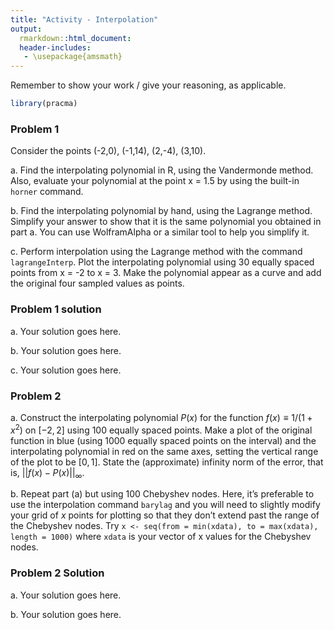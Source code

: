 ```yaml
---
title: "Activity - Interpolation"
output:
  rmarkdown::html_document:
  header-includes:
   - \usepackage{amsmath}
---
```


\renewcommand{\vec}[1]{\mathbf{#1}}
\renewcommand{\mat}[1]{\mathbf{#1}}

Remember to show your work / give your reasoning, as applicable.

```r
library(pracma)
```

### Problem 1

Consider the points (-2,0), (-1,14), (2,-4), (3,10).

a\. Find the interpolating polynomial in R, using the Vandermonde method. Also, evaluate your polynomial at the point x = 1.5 by using the built-in `horner` command.

b\. Find the interpolating polynomial by hand, using the Lagrange method. Simplify your answer to show that it is the same polynomial you obtained in part a. You can use WolframAlpha or a similar tool to help you simplify it.

c\. Perform interpolation using the Lagrange method with the command `lagrangeInterp`. Plot the interpolating polynomial using 30 equally spaced points from x = -2 to x = 3. Make the polynomial appear as a curve and add the original four sampled values as points.

### Problem 1 solution

a\. Your solution goes here.

b\. Your solution goes here.

c\. Your solution goes here.

### Problem 2

a\. Construct the interpolating polynomial $P(x)$ for the function $f(x) \equiv 1/(1+x^2)$ on $[-2,2]$ using 100 equally spaced points. Make a plot of the original function in blue (using 1000 equally spaced points on the interval) and the interpolating polynomial in red on the same axes, setting the vertical range of the plot to be $[0,1]$. State the (approximate) infinity norm of the error, that is, $||f(x)-P(x)||_\infty$.

b\. Repeat part (a) but using 100 Chebyshev nodes. Here, it's preferable to use the interpolation command `barylag` and you will need to slightly modify your grid of $x$ points for plotting so that they don't extend past the range of the Chebyshev nodes. Try `x <- seq(from = min(xdata), to = max(xdata), length = 1000)` where `xdata` is your vector of x values for the Chebyshev nodes.

### Problem 2 Solution

a\. Your solution goes here.

b\. Your solution goes here.
